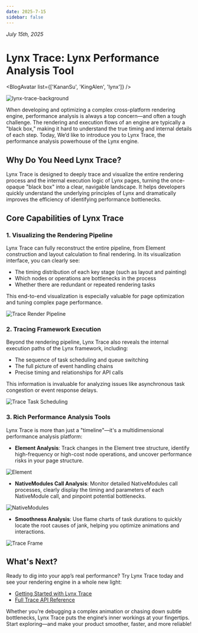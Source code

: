 ```yaml
---
date: 2025-7-15
sidebar: false
---
```


<style jsx>{`
  .full_image {
    width: 750px;
    margin: 20px;
  }
`}</style>


_July 15th, 2025_

# Lynx Trace: Lynx Performance Analysis Tool

<BlogAvatar list={['KananSu', 'KingAlen', 'lynx']} />

![lynx-trace-background](https://lf-lynx.tiktok-cdns.com/obj/lynx-artifacts-oss-sg/plugin/static/lynx-trace-background.svg)

When developing and optimizing a complex cross-platform rendering engine, performance analysis is always a top concern—and often a tough challenge. The rendering and execution flows of an engine are typically a "black box," making it hard to understand the true timing and internal details of each step. Today, We’d like to introduce you to Lynx Trace, the performance analysis powerhouse of the Lynx engine.

## Why Do You Need Lynx Trace?

Lynx Trace is designed to deeply trace and visualize the entire rendering process and the internal execution logic of Lynx pages, turning the once-opaque "black box" into a clear, navigable landscape. It helps developers quickly understand the underlying principles of Lynx and dramatically improves the efficiency of identifying performance bottlenecks.

## Core Capabilities of Lynx Trace

### 1. Visualizing the Rendering Pipeline

Lynx Trace can fully reconstruct the entire pipeline, from Element construction and layout calculation to final rendering. In its visualization interface, you can clearly see:

- The timing distribution of each key stage (such as layout and painting)
- Which nodes or operations are bottlenecks in the process
- Whether there are redundant or repeated rendering tasks

This end-to-end visualization is especially valuable for page optimization and tuning complex page performance.

<img
  src="https://lf-lynx.tiktok-cdns.com/obj/lynx-artifacts-oss-sg/plugin/static/trace_render_pipeline.png"
  alt="Trace Render Pipeline"
  class="full_image"
/>

### 2. Tracing Framework Execution

Beyond the rendering pipeline, Lynx Trace also reveals the internal execution paths of the Lynx framework, including:

- The sequence of task scheduling and queue switching
- The full picture of event handling chains
- Precise timing and relationships for API calls

This information is invaluable for analyzing issues like asynchronous task congestion or event response delays.

<img
  src="https://lf-lynx.tiktok-cdns.com/obj/lynx-artifacts-oss-sg/plugin/static/trace-scheduling.png"
  alt="Trace Task Scheduling"
  class="full_image"
/>

### 3. Rich Performance Analysis Tools

Lynx Trace is more than just a "timeline"—it's a multidimensional performance analysis platform:

- **Element Analysis**: Track changes in the Element tree structure, identify high-frequency or high-cost node operations, and uncover performance risks in your page structure.

<img
  src="https://lf-lynx.tiktok-cdns.com/obj/lynx-artifacts-oss-sg/plugin/static/element-render-analysis.png"
  alt="Element"
  class="full_image"
/>

- **NativeModules Call Analysis**: Monitor detailed NativeModules call processes, clearly display the timing and parameters of each NativeModule call, and pinpoint potential bottlenecks.

<img
  src="https://lf-lynx.tiktok-cdns.com/obj/lynx-artifacts-oss-sg/plugin/static/nativemodule-invoke-flow.png"
  alt="NativeModules"
  class="full_image"
/>

- **Smoothness Analysis**: Use flame charts of task durations to quickly locate the root causes of jank, helping you optimize animations and interactions.

<img
  src="https://lf-lynx.tiktok-cdns.com/obj/lynx-artifacts-oss-sg/plugin/static/trace-frame.png"
  alt="Trace Frame"
  class="full_image"
/>

## What's Next?

Ready to dig into your app’s real performance?
Try Lynx Trace today and see your rendering engine in a whole new light:

- [Getting Started with Lynx Trace](/guide/performance/analysis/record-trace)
- [Full Trace API Reference](/guide/performance/analysis/trace-advance-usage/custom-trace)

Whether you’re debugging a complex animation or chasing down subtle bottlenecks, Lynx Trace puts the engine‘s inner workings at your fingertips.  
Start exploring—and make your product smoother, faster, and more reliable!
